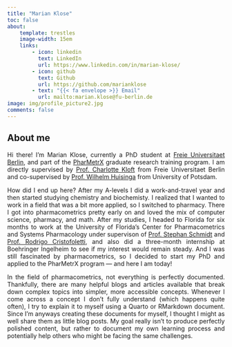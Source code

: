 ```yaml
---
title: "Marian Klose"
toc: false
about:
    template: trestles
    image-width: 15em
    links:
        - icon: linkedin
          text: LinkedIn
          url: https://www.linkedin.com/in/marian-klose/
        - icon: github
          text: Github
          url: https://github.com/marianklose
        - text: "{{< fa envelope >}} Email"
          url: mailto:marian.klose@fu-berlin.de
image: img/profile_picture2.jpg
comments: false
---
```


## About me

<div style="text-align: justify;">

Hi there! I'm Marian Klose, currently a PhD student at [Freie Universitaet Berlin](https://www.bcp.fu-berlin.de/en/pharmazie/faecher/klinische_pharmazie/arbeitsgruppe_kloft/mitarbeiter/Doktoranden_innen/klose_marian/index.html){target="_blank"}, and part of the [PharMetrX](https://www.pharmetrx.de/){target="_blank"}  graduate research training program. I am directly supervised by [Prof. Charlotte Kloft](https://www.bcp.fu-berlin.de/en/pharmazie/faecher/klinische_pharmazie/arbeitsgruppe_kloft/mitarbeiter/Leiterin/kloft_charlotte/index.html){target="_blank"} from Freie Universitaet Berlin and co-supervised by [Prof. Wilhelm Huisinga](https://www.math.uni-potsdam.de/en/professuren/mathematical-modelling-and-systems-biology/team/translate-to-english-prof-dr-wilhelm-huisinga){target="_blank"} from University of Potsdam.

How did I end up here? After my A-levels I did a work-and-travel year and then started studying chemistry and biochemisty. I realized that I wanted to work in a field that was a bit more applied, so I switched to pharmacy. There I got into pharmacometrics pretty early on and loved the mix of computer science, pharmacy, and math. After my studies, I headed to Florida for six months to work at the University of Florida's Center for Pharmacometrics and Systems Pharmacology under supervison of [Prof. Stephan Schmidt](https://pharmacy.ufl.edu/profile/schmidt-stephan/){target="_blank"} and [Prof. Rodrigo Cristofoletti](https://pharmacy.ufl.edu/profile/cristofoletti-rodrigo/){target="_blank"}, and also did a three-month internship at Boehringer Ingelheim to see if my interest would remain steady. And I was still fascinated by pharmacometrics, so I decided to start my PhD and applied to the PharMetrX program — and here I am today!

In the field of pharmacometrics, not everything is perfectly documented. Thankfully, there are many helpful blogs and articles available that break down complex topics into simpler, more accessible concepts. Whenever I come across a concept I don’t fully understand (which happens quite often), I try to explain it to myself using a Quarto or RMarkdown document. Since I’m anyways creating these documents for myself, I thought I might as well share them as little blog posts. My goal really isn’t to produce perfectly polished content, but rather to document my own learning process and potentially help others who might be facing the same challenges.

</div>